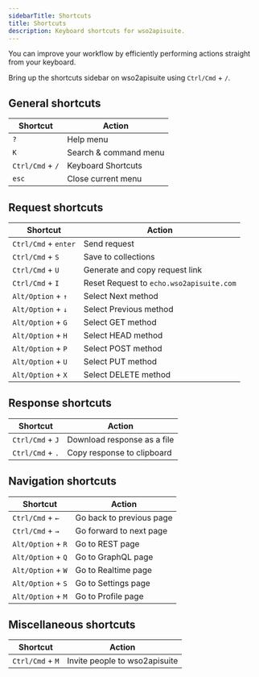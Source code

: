 ```yaml
---
sidebarTitle: Shortcuts
title: Shortcuts
description: Keyboard shortcuts for wso2apisuite.
---
```


You can improve your workflow by efficiently performing actions straight from your keyboard.

<Tip>Bring up the shortcuts sidebar on wso2apisuite using `Ctrl/Cmd` + `/`.</Tip>

## General shortcuts

| Shortcut         | Action                |
| ---------------- | --------------------- |
| `?`              | Help menu             |
| `K`              | Search & command menu |
| `Ctrl/Cmd` + `/` | Keyboard Shortcuts    |
| `esc`            | Close current menu    |

## Request shortcuts

| Shortcut             | Action                                |
| -------------------- | ------------------------------------- |
| `Ctrl/Cmd` + `enter` | Send request                          |
| `Ctrl/Cmd` + `S`     | Save to collections                   |
| `Ctrl/Cmd` + `U`     | Generate and copy request link        |
| `Ctrl/Cmd` + `I`     | Reset Request to `echo.wso2apisuite.com` |
| `Alt/Option` + `↑`   | Select Next method                    |
| `Alt/Option` + `↓`   | Select Previous method                |
| `Alt/Option` + `G`   | Select GET method                     |
| `Alt/Option` + `H`   | Select HEAD method                    |
| `Alt/Option` + `P`   | Select POST method                    |
| `Alt/Option` + `U`   | Select PUT method                     |
| `Alt/Option` + `X`   | Select DELETE method                  |

## Response shortcuts

| Shortcut         | Action                      |
| ---------------- | --------------------------- |
| `Ctrl/Cmd` + `J` | Download response as a file |
| `Ctrl/Cmd` + `.` | Copy response to clipboard  |

## Navigation shortcuts

| Shortcut           | Action                   |
| ------------------ | ------------------------ |
| `Ctrl/Cmd` + `←`   | Go back to previous page |
| `Ctrl/Cmd` + `→`   | Go forward to next page  |
| `Alt/Option` + `R` | Go to REST page          |
| `Alt/Option` + `Q` | Go to GraphQL page       |
| `Alt/Option` + `W` | Go to Realtime page      |
| `Alt/Option` + `S` | Go to Settings page      |
| `Alt/Option` + `M` | Go to Profile page       |

## Miscellaneous shortcuts

| Shortcut         | Action                      |
| ---------------- | --------------------------- |
| `Ctrl/Cmd` + `M` | Invite people to wso2apisuite |
